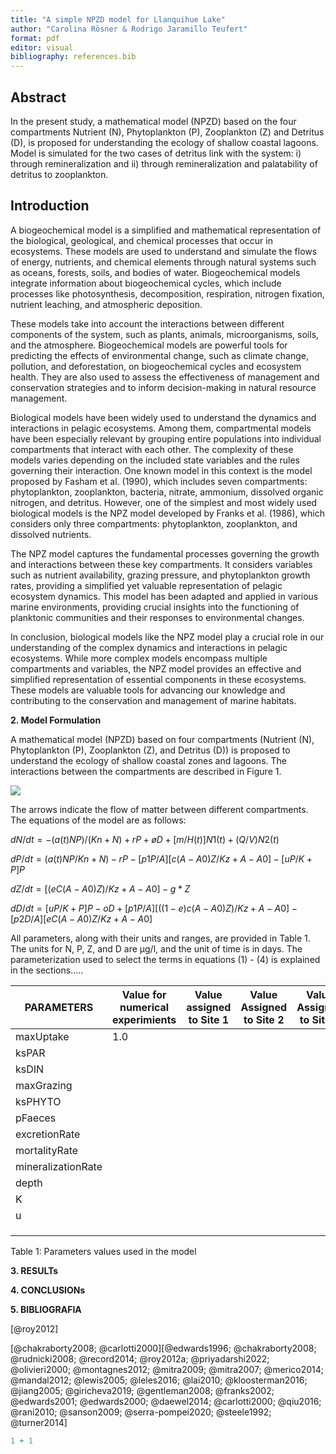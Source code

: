 ```yaml
---
title: "A simple NPZD model for Llanquihue Lake"
author: "Carolina Rösner & Rodrigo Jaramillo Teufert"
format: pdf
editor: visual
bibliography: references.bib
---
```


::: justify
# Abstract

In the present study, a mathematical model (NPZD) based on the four compartments Nutrient (N), Phytoplankton (P), Zooplankton (Z) and Detritus (D), is proposed for understanding the ecology of shallow coastal lagoons. Model is simulated for the two cases of detritus link with the system: i) through remineralization and ii) through remineralization and palatability of detritus to zooplankton.

## Introduction

A biogeochemical model is a simplified and mathematical representation of the biological, geological, and chemical processes that occur in ecosystems. These models are used to understand and simulate the flows of energy, nutrients, and chemical elements through natural systems such as oceans, forests, soils, and bodies of water. Biogeochemical models integrate information about biogeochemical cycles, which include processes like photosynthesis, decomposition, respiration, nitrogen fixation, nutrient leaching, and atmospheric deposition.

These models take into account the interactions between different components of the system, such as plants, animals, microorganisms, soils, and the atmosphere. Biogeochemical models are powerful tools for predicting the effects of environmental change, such as climate change, pollution, and deforestation, on biogeochemical cycles and ecosystem health. They are also used to assess the effectiveness of management and conservation strategies and to inform decision-making in natural resource management.

Biological models have been widely used to understand the dynamics and interactions in pelagic ecosystems. Among them, compartmental models have been especially relevant by grouping entire populations into individual compartments that interact with each other. The complexity of these models varies depending on the included state variables and the rules governing their interaction. One known model in this context is the model proposed by Fasham et al. (1990), which includes seven compartments: phytoplankton, zooplankton, bacteria, nitrate, ammonium, dissolved organic nitrogen, and detritus. However, one of the simplest and most widely used biological models is the NPZ model developed by Franks et al. (1986), which considers only three compartments: phytoplankton, zooplankton, and dissolved nutrients.

The NPZ model captures the fundamental processes governing the growth and interactions between these key compartments. It considers variables such as nutrient availability, grazing pressure, and phytoplankton growth rates, providing a simplified yet valuable representation of pelagic ecosystem dynamics. This model has been adapted and applied in various marine environments, providing crucial insights into the functioning of planktonic communities and their responses to environmental changes.

In conclusion, biological models like the NPZ model play a crucial role in our understanding of the complex dynamics and interactions in pelagic ecosystems. While more complex models encompass multiple compartments and variables, the NPZ model provides an effective and simplified representation of essential components in these ecosystems. These models are valuable tools for advancing our knowledge and contributing to the conservation and management of marine habitats.

**2. Model Formulation**

A mathematical model (NPZD) based on four compartments (Nutrient (N), Phytoplankton (P), Zooplankton (Z), and Detritus (D)) is proposed to understand the ecology of shallow coastal zones and lagoons. The interactions between the compartments are described in Figure 1.

![](NPZD.JPG)

The arrows indicate the flow of matter between different compartments. The equations of the model are as follows:

$dN/dt= - (a(t)NP)/(Kn+N) + rP + øD + [m/H(t)]N1 (t) + (Q/V)N2(t)$

$dP/dt = (a(t) NP/Kn + N) - rP - [p1P/A][c(A-A0)Z/Kz + A-A0] -[uP/K+P]P$

$dZ/dt= [(eC(A-A0)Z)/Kz +A -A0]- g * Z$

$dD/dt= [uP/K+P] P - oD + [p1P/A][((1-e)c(A-A0)Z)/Kz + A-A0]-[p2D/A][eC(A-A0)Z/Kz+A-A0]$

All parameters, along with their units and ranges, are provided in Table 1. The units for N, P, Z, and D are µg/l, and the unit of time is in days. The parameterization used to select the terms in equations (1) - (4) is explained in the sections.....
:::

| **PARAMETERS**     | **Value for numerical experimients** | **Value assigned to Site 1** | **Value Assigned to Site 2** | **Value Assigned to Site 3** |
|-------------------------------|--------------|----------|----------|----------|
| maxUptake          | 1.0                                  |                              |                              |                              |
| ksPAR              |                                      |                              |                              |                              |
| ksDIN              |                                      |                              |                              |                              |
| maxGrazing         |                                      |                              |                              |                              |
| ksPHYTO            |                                      |                              |                              |                              |
| pFaeces            |                                      |                              |                              |                              |
| excretionRate      |                                      |                              |                              |                              |
| mortalityRate      |                                      |                              |                              |                              |
| mineralizationRate |                                      |                              |                              |                              |
| depth              |                                      |                              |                              |                              |
| K                  |                                      |                              |                              |                              |
| u                  |                                      |                              |                              |                              |
|                    |                                      |                              |                              |                              |
|                    |                                      |                              |                              |                              |
|                    |                                      |                              |                              |                              |

Table 1: Parameters values used in the model

::: justify
**3. RESULTs**

**4. CONCLUSIONs**
:::

**5. BIBLIOGRAFIA**

[@roy2012]

[@chakraborty2008; @carlotti2000][@edwards1996; @chakraborty2008; @rudnicki2008; @record2014; @roy2012a; @priyadarshi2022; @olivieri2000; @montagnes2012; @mitra2009; @mitra2007; @merico2014; @mandal2012; @lewis2005; @leles2016; @lai2010; @kloosterman2016; @jiang2005; @giricheva2019; @gentleman2008; @franks2002; @edwards2001; @edwards2000; @daewel2014; @carlotti2000; @qiu2016; @rani2010; @sanson2009; @serra-pompei2020; @steele1992; @turner2014]

```r
1 + 1
```
